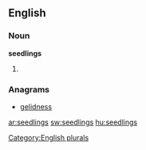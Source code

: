 
==English==

===Noun===
'''seedlings'''

# {{plural of|[[seedling]]}}

===Anagrams===
* [[gelidness#English|gelidness]]

[[Category:English plurals]]

[[ar:seedlings]]
[[sw:seedlings]]
[[hu:seedlings]]